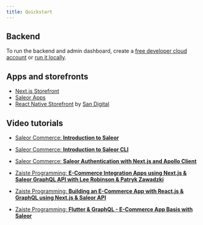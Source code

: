 ```yaml
---
title: Quickstart
---
```


## Backend

To run the backend and admin dashboard, create a [free developer cloud account](https://cloud.saleor.io/) or
[run it locally](setup/docker-compose.mdx).

## Apps and storefronts

- [Next.js Storefront](https://github.com/saleor/storefront/)
- [Saleor Apps](developer/extending/apps/quickstart.mdx)
- [React Native Storefront](https://github.com/san-digital/saleor-react-native-starter) by [San Digital](https://saleor.io/experts/san-digital/)

## Video tutorials

- [Saleor Commerce: **Introduction to Saleor**](https://www.youtube.com/watch?v=6XCpeP73qtA)
- [Saleor Commerce: **Introduction to Saleor CLI**](https://www.youtube.com/watch?v=b1TvC1UFk1w)
- [Saleor Commerce: **Saleor Authentication with Next.js and Apollo Client**](https://www.youtube.com/watch?v=t6nxBk7JHCw)

- [Zaiste Programming: **E-Commerce Integration Apps using Next.js & Saleor GraphQL API with Lee Robinson & Patryk Zawadzki**](https://www.youtube.com/watch?v=AqqgAXgt5t8)
- [Zaiste Programming: **Building an E-Commerce App with React.js & GraphQL using Next.js & Saleor API**](https://www.youtube.com/watch?v=85vMColDHEo)
- [Zaiste Programming: **Flutter & GraphQL - E-Commerce App Basis with Saleor**](https://www.youtube.com/watch?v=3gRj2XMPkzE)
